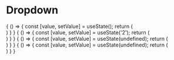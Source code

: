 

<Meta title="Core/Dropdown" component={Dropdown} />

# Dropdown

<Props of={Dropdown} />

<Preview>
  <Story name="Dropdown">
  {
    () => {
        const [value, setValue] = useState();
        return (
              <div style={{ height: 200 }}>
                <Dropdown
                  label="Option"
                  width="4"
                  value={value}
                  onChange={setValue}
                  hint="Description"
                  options={[
                    { value: '1', title: 'One' },
                    { value: '2', title: 'Two' },
                    { value: '3', title: 'Three' },
                  ]}
                />
            </div>
        )
      }
  }
  </Story>
</Preview>

<Preview>
  <Story name="Dropdown-readonly">
  {
    () => {
        const [value, setValue] = useState('2');
        return (
              <div style={{ height: 200 }}>
                <Dropdown
                  label="Option"
                  width="4"
                  appearance="readonly"
                  value={value}
                  onChange={setValue}
                  options={[
                    { value: '1', title: 'One' },
                    { value: '2', title: 'Two' },
                    { value: '3', title: 'Three' },
                  ]}
                />
            </div>
        )
      }
  }
  </Story>
</Preview>

<Preview>
  <Story name="Dropdown-disabled">
  {
    () => {
        const [value, setValue] = useState(undefined);
        return (
              <div style={{ height: 200 }}>
                <Dropdown
                  label="Option"
                  width="4"
                  appearance="disabled"
                  defaultValue={'3'}
                  onChange={setValue}
                  options={[
                    { value: '1', title: 'One' },
                    { value: '2', title: 'Two' },
                    { value: '3', title: 'Three' },
                  ]}
                />
            </div>
        )
      }
  }
  </Story>
</Preview>

<Preview>
  <Story name="Dropdown-error">
  {
    () => {
        const [value, setValue] = useState(undefined);
        return (
              <div style={{ height: 200 }}>
                <Dropdown
                  label="Option"
                  width="4"
                  appearance="error"
                  value={value}
                  onChange={setValue}
                  error="Error"
                  options={[
                    { value: '1', title: 'One' },
                    { value: '2', title: 'Two' },
                    { value: '3', title: 'Three' },
                  ]}
                />
            </div>
        )
      }
  }
  </Story>
</Preview>